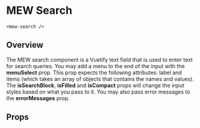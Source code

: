 
# MEW Search

`<mew-search />`

## Overview

The MEW search component is a Vuetify text field that is used to enter text for search queries. You may add
a menu to the end of the input with the **menuSelect** prop. This prop expects the following attributes:
label and items (which takes an array of objects that contains the names and values). The **isSearchBlock**, **isFilled**
and **isCompact** props will change the input styles based on what you pass to it. You may also pass error messages
to the **errorMessages** prop.

## Props

<Props of={MewSearch} />
<Preview>
  <Story id='mewsearch--mew-search' />
</Preview>
